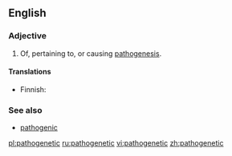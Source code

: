 ==English==

===Adjective===
{{en-adj}}

# Of, pertaining to, or causing [[pathogenesis]].

====Translations====
{{trans-top|of, pertaining to, or causing pathogenesis}}
* Finnish: {{t-|fi|patogeneettinen}}
{{trans-mid}}
{{trans-bottom}}

===See also===
* [[pathogenic]]

[[pl:pathogenetic]]
[[ru:pathogenetic]]
[[vi:pathogenetic]]
[[zh:pathogenetic]]